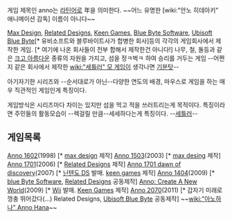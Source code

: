 게임 제목인 anno는 [[라틴어]]로 年을 의미한다. ~~어느 유명한 [wiki:"안노 히데아키" 애니메이션 감독] 이름이 아니다~~

[[Max Design]], [[Related Designs]], [[Keen Games]], [[Blue Byte Software]], [[Ubisoft Blue Byte]][* 유비소프트와 블루바이트사가 합병한 회사]등의 각각의 게임회사에서 제작한 게임. [* 여기에 나온 회사들이 전부 합해서 제작한건 아니다!] 나무, 철, 돌등과 같은 [[크고 아름다운]] 종류의 자원을 가지고, 섬을 정ㅋ벅ㅋ 하여 승리를 거두는 게임 --어쩐지 같은 회사에서 제작한 [[wiki:"세틀러" 모 게임]]이 생각나면 [[기분탓]]-- 

아기자기한 시리즈와 --순서대로가 아닌--다양한 연도의 배경, 마우스로 게임을 하는 매우 직관적인 게임인게 특징이다. 

게임방식은 시리즈마다 차이는 있지만 섬을 먹고 적을 쓰러트리는게 목적이다. 특징이라면 주민들의 활동모습이 --렉걸릴 만큼--세세하다는게 특징이다. --[[세틀러]]--

== 게임목록 ==
[[Anno 1602]](1998) [* [[max design]] 제작]
[[Anno 1503]](2003) [* [[max desing]] 제작]
[[Anno 1701]](2006) [* [[Related Designs]] 제작]
[[Anno 1701 dawn of discovery]](2007) [* [[닌텐도 DS]] 발매. [[keen games]] 제작]
[[Anno 1404]](2009) [* [[blue Byte Software]], [[Related Designs]] 공동제작]
[[Anno: Create A New World]](2009) [* [[Wii]] 발매. [[Keen Games]] 제작]
[[Anno 2070]](2011) [* 갑자기 미래로 껑충 뛰어갔다(...) Related Designs, [[Ubisoft Blue Byte]] 공동제작]
~~[[wiki:"아노하나" Anno Hana]]~~

